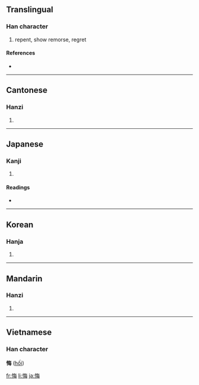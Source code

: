 ==Translingual==

===Han character===
{{Han char|rn=61|rad=心|as=07|sn=10|four=9805<sub>5</sub>|canj=心人田卜 (POWY)}}

# repent, show remorse, regret

====References====
* {{Han ref|kx=0387.170|dkj=10617|dj=0719.280|hdz=42305.130|uh=6094|ud=24724|bh=AEAC|bd=44716}}

----

==Cantonese==

===Hanzi===
{{yue-hanzi|jyut=|y=fui3}}

# {{defn|Cantonese}}

----

==Japanese==

===Kanji===
{{ja-kanji|grade=c|rs=心07}}

# {{defn|Japanese}}

====Readings====
* {{ja-readings|on=[[かい]] (kai)|kun=[[くいる]] (kuiru), [[くやむ]] (kuyamu)}}

----

==Korean==

===Hanja===
{{ko-hanja|hangeul=회|eumhun=|rv=hoe|mr=hoe|y=hoy}}

# {{defn|Korean}}

----

==Mandarin==

===Hanzi===
{{cmn-hanzi|pin=[[huǐ]] ([[hui3]])|wg=hui<sup>3</sup>}}

# {{defn|Mandarin}}

----

==Vietnamese==
===Han character===
'''悔''' ([[hối]])

[[fr:悔]]
[[li:悔]]
[[ja:悔]]